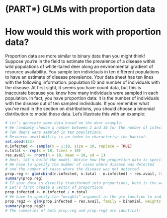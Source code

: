 # (PART\*) GLMs with proportion data {-}

# How would this work with proportion data?

Proportion data are more similar to binary data than you might think!
Suppose you're in the field to estimate the prevalence of a disease
within wild populations of white-tailed deer along an environmental
gradient of resource availability. You sample ten individuals in ten
different populations to have an estimate of disease prevalence. Your
data sheet has ten lines with the following information: population ID
and number of individuals with the disease. At first sight, it seems you
have count data, but this is inaccurate because you know how many
individuals were sampled in each population. In fact, you have
proportion data: it is the number of individuals with the disease out of
ten sampled individuals. If you remember what you've read in the
section on distributions, you should choose a binomial distribution to
model these data. Let's illustrate this with an example:

```r
# Let’s generate some data based on the deer example:
# We randomly choose a number between 1 and 10 for the number of infected deer.
# Ten deers were sampled in ten populations.
# Resource availability is an index to characterise the habitat.
set.seed(123)
n.infected <- sample(x = 1:10, size = 10, replace = TRUE)
n.total <- rep(x = 10, times = 10)
res.avail <- rnorm(n = 10, mean = 10, sd = 1)
# Next, let’s build the model. Notice how the proportion data is specified.
# We have to specify the number of cases where disease was detected
# and the number of cases where the disease was not detected.
prop.reg <- glm(cbind(n.infected, n.total - n.infected) ~ res.avail, family = binomial)
summary(prop.reg)
# If your data is directly transformed into proportions, here is the way to do it in R:
# Let's first create a vector of proportions
prop.infected <- n.infected / n.total
# We have to specify the "weights" argument in the glm function to indicate the number of trials per site
prop.reg2 <- glm(prop.infected ~ res.avail, family = binomial, weights = n.total)
summary(prop.reg2)
# The summaries of both prop.reg and prop.reg2 are identical!
```
